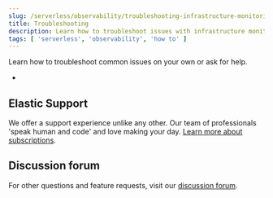 ```yaml
---
slug: /serverless/observability/troubleshooting-infrastructure-monitoring
title: Troubleshooting
description: Learn how to troubleshoot issues with infrastructure monitoring.
tags: [ 'serverless', 'observability', 'how to' ]
---
```


<p><DocBadge template="technical preview" /></p>

Learn how to troubleshoot common issues on your own or ask for help.

* <DocLink slug="/serverless/observability/handle-no-results-found-message" />

## Elastic Support

We offer a support experience unlike any other.
Our team of professionals 'speak human and code' and love making your day.
[Learn more about subscriptions](https://www.elastic.co/subscriptions).

## Discussion forum

For other questions and feature requests,
visit our [discussion forum](https://discuss.elastic.co/c/observability).
